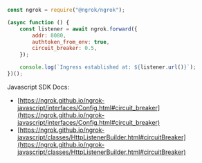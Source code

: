 ```jsx
const ngrok = require("@ngrok/ngrok");

(async function () {
	const listener = await ngrok.forward({
		addr: 8080,
		authtoken_from_env: true,
		circuit_breaker: 0.5,
	});

	console.log(`Ingress established at: ${listener.url()}`);
})();
```

Javascript SDK Docs:

- [https://ngrok.github.io/ngrok-javascript/interfaces/Config.html#circuit_breaker](https://ngrok.github.io/ngrok-javascript/interfaces/Config.html#circuit_breaker)
- [https://ngrok.github.io/ngrok-javascript/classes/HttpListenerBuilder.html#circuitBreaker](https://ngrok.github.io/ngrok-javascript/classes/HttpListenerBuilder.html#circuitBreaker)
